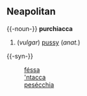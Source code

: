 ==Neapolitan==
{{-noun-}}
'''purchiacca'''
#(''vulgar'') [[pussy]] (''anat.'')

{{-syn-}}
:[[féssa]]
:[['ntacca]]
:[[pesécchia]]